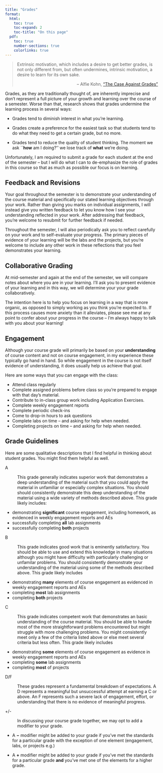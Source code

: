 ```yaml
---
title: "Grades"
format:
  html: 
    toc: true
    toc-expand: 2
    toc-title: "On this page"
  pdf:
    toc: true
    number-sections: true
    colorlinks: true
---
```


> Extrinsic motivation, which includes a desire to get better grades, is not only different from, but often undermines, intrinsic motivation, a desire to learn for its own sake.
>
> ::: {style="text-align: right"}
> -- Alfie Kohn, ["The Case Against Grades"](https://www.alfiekohn.org/article/case-grades/)
> :::

Grades, as they are traditionally thought of, are inherently imprecise and don't represent a full picture of your growth and learning over the course of a semester. Worse than that, research shows that grades undermine the learning process in several ways:

-   Grades tend to diminish interest in what you're learning.

-   Grades create a preference for the easiest task so that students tend to do what they need to get a certain grade, but no more.

-   Grades tend to reduce the quality of student thinking. The moment we ask \`\`**how** am I doing?'' we lose track of **what** we're doing.

Unfortunately, I am required to submit a grade for each student at the end of the semester -- but I will do what I can to de-emphasize the role of grades in this course so that as much as possible our focus is on learning.

## Feedback and Revisions {.unnumbered}

Your goal throughout the semester is to demonstrate your understanding of the course material and specifically our stated learning objectives through your work. Rather than giving you marks on individual assignments, I will instead give you written feedback to let you know how I see your understanding reflected in your work. After addressing that feedback, you're welcome to resubmit for further feedback if needed.

Throughout the semester, I will also periodically ask you to reflect carefully on your work and to self-evaluate your progress. The primary pieces of evidence of your learning will be the labs and the projects, but you're welcome to include any other work in these reflections that you feel demonstrates your learning.

## Collaborative Grading {.unnumbered}

At mid-semester and again at the end of the semester, we will compare notes about where you are in your learning. I'll ask you to present evidence of your learning and in this way, we will determine your your grade collaboratively.

The intention here is to help you focus on learning in a way that is more organic, as opposed to simply working as you think you're expected to. If this process causes more anxiety than it alleviates, please see me at any point to confer about your progress in the course -- I'm always happy to talk with you about your learning!

## Engagement {.unnumbered}

Although your course grade will primarily be based on your **understanding** of course content and not on course engagement, in my experience these typically go hand in hand. So while engagement in the course is not itself evidence of understanding, it does usually help us achieve that goal.

Here are some ways that you can engage with the class:

-   Attend class regularly
-   Complete assigned problems before class so you're prepared to engage with that day's material.
-   Contribute to in-class group work including Application Exercises.
-   Complete weekly engagement reports
-   Complete periodic check-ins
-   Come to drop-in hours to ask questions
-   Complete labs on time -- and asking for help when needed.
-   Completing projects on time -- and asking for help when needed.

## Grade Guidelines {.unnumbered}

Here are some qualitative descriptions that I find helpful in thinking about student grades. You might find them helpful as well.

A

:   This grade generally indicates superior work that demonstrates a deep understanding of the material such that you could apply the material in unfamiliar or especially complex situations. You should should consistently demonstrate this deep understanding of the material using a wide variety of methods described above. This grade likely includes:

-   demonstrating **significant** course engagement, including homework, as evidenced in weekly engagement reports and AEs
-   successfully completing **all** lab assignments
-   successfully completing **both** projects

B

:   This grade indicates good work that is eminently satisfactory. You should be able to use and extend this knowledge in many situations although you might have difficulty with particularly challenging or unfamilar problems. You should consistently demonstrate your understanding of the material using some of the methods described above. This grade likely includes

-   demonstrating **many** elements of course engagement as evidenced in weekly engagement reports and AEs
-   completing **most** lab assignments
-   completing **both** projects

C

:   This grade indicates competent work that demonstrates an basic understanding of the course material. You should be able to handle most of the more straightforward problems encountered but might struggle with more challenging problems. You might consistently meet only a few of the criteria listed above or else meet several criteria but less often. This grade likely includes

-   demonstrating **some** elements of course engagement as evidence in weekly engagement reports and AEs
-   completing **some** lab assignments
-   completing **most** of projects

D/F

:   These grades represent a fundamental breakdown of expectations. A D represents a meaningful but unsuccessful attempt at earning a C or above. An F represents such a severe lack of engagement, effort, or understanding that there is no evidence of meaningful progress.

+/-

:   In discussing your course grade together, we may opt to add a modifier to your grade.

-   A $\mathbf{-}$ modifier might be added to your grade if you've met the standards for a particular grade with the exception of one element (engagement, labs, or projects e.g.)

-   A $\mathbf{+}$ modifier might be added to your grade if you've met the standards for a particular grade **and** you've met one of the elements for a higher grade.
